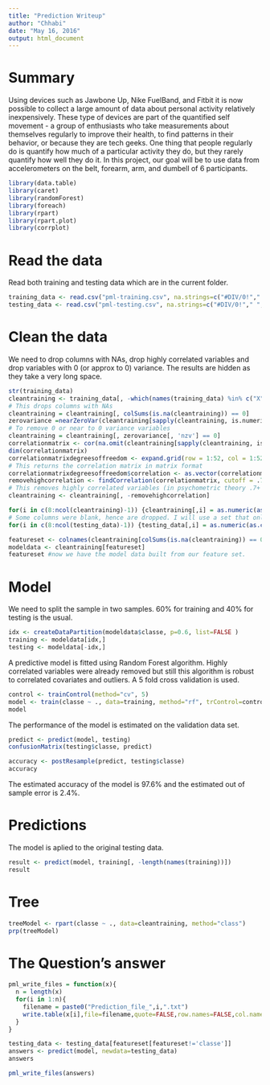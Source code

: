 ```yaml
---
title: "Prediction Writeup"
author: "Chhabi"
date: "May 16, 2016"
output: html_document
---
```


# Summary

Using devices such as Jawbone Up, Nike FuelBand, and Fitbit it is now possible to collect a large amount of data about personal activity relatively inexpensively. These type of devices are part of the quantified self movement - a group of enthusiasts who take measurements about themselves regularly to improve their health, to find patterns in their behavior, or because they are tech geeks. One thing that people regularly do is quantify how much of a particular activity they do, but they rarely quantify how well they do it. In this project, our goal will be to use data from accelerometers on the belt, forearm, arm, and dumbell of 6 participants.


```r
library(data.table)
library(caret)
library(randomForest)
library(foreach)
library(rpart)
library(rpart.plot)
library(corrplot)
```

# Read the data

Read both training and testing data which are in the current folder.

```r
training_data <- read.csv("pml-training.csv", na.strings=c("#DIV/0!"," ", "", "NA", "NAs", "NULL"))
testing_data <- read.csv("pml-testing.csv", na.strings=c("#DIV/0!"," ", "", "NA", "NAs", "NULL"))
```

# Clean the data
We need to drop columns with NAs, drop highly correlated variables and drop variables with 0 (or approx to 0) variance. The results are hidden as they take a very long space.

```r
str(training_data)
cleantraining <- training_data[, -which(names(training_data) %in% c("X", "user_name", "raw_timestamp_part_1", "raw_timestamp_part_2", "cvtd_timestamp", "new_window", "num_window"))]
# This drops columns with NAs
cleantraining = cleantraining[, colSums(is.na(cleantraining)) == 0] 
zerovariance =nearZeroVar(cleantraining[sapply(cleantraining, is.numeric)], saveMetrics=TRUE)
# To remove 0 or near to 0 variance variables
cleantraining = cleantraining[, zerovariance[, 'nzv'] == 0]
correlationmatrix <- cor(na.omit(cleantraining[sapply(cleantraining, is.numeric)]))
dim(correlationmatrix)
correlationmatrixdegreesoffreedom <- expand.grid(row = 1:52, col = 1:52)
# This returns the correlation matrix in matrix format
correlationmatrixdegreesoffreedom$correlation <- as.vector(correlationmatrix) 
removehighcorrelation <- findCorrelation(correlationmatrix, cutoff = .7, verbose = TRUE)
# This removes highly correlated variables (in psychometric theory .7+ correlation is a high correlation)
cleantraining <- cleantraining[, -removehighcorrelation] 

for(i in c(8:ncol(cleantraining)-1)) {cleantraining[,i] = as.numeric(as.character(cleantraining[,i]))}
# Some columns were blank, hence are dropped. I will use a set that only includes complete columns. I also remove user name, timestamps and windows to have a light data set.
for(i in c(8:ncol(testing_data)-1)) {testing_data[,i] = as.numeric(as.character(testing_data[,i]))} 

featureset <- colnames(cleantraining[colSums(is.na(cleantraining)) == 0])[-(1:7)]
modeldata <- cleantraining[featureset]
featureset #now we have the model data built from our feature set.
```

# Model
We need to split the sample in two samples. 60% for training and 40% for testing is the usual.

```r
idx <- createDataPartition(modeldata$classe, p=0.6, list=FALSE )
training <- modeldata[idx,]
testing <- modeldata[-idx,]
```

A predictive model is fitted using Random Forest algorithm. Highly correlated variables were already removed but still this algorithm is robust to correlated covariates and outliers. A 5 fold cross validation is used.

```r
control <- trainControl(method="cv", 5)
model <- train(classe ~ ., data=training, method="rf", trControl=control, ntree=250)
model
```

The performance of the model is estimated on the validation data set.  

```r
predict <- predict(model, testing)
confusionMatrix(testing$classe, predict)

accuracy <- postResample(predict, testing$classe)
accuracy
```

The estimated accuracy of the model is 97.6% and the estimated out of sample error is 2.4%.

# Predictions
The model is aplied to the original testing data.

```r
result <- predict(model, training[, -length(names(training))])
result
```  

# Tree

```r
treeModel <- rpart(classe ~ ., data=cleantraining, method="class")
prp(treeModel) 
```

# The Question's answer

```r
pml_write_files = function(x){
  n = length(x)
  for(i in 1:n){
    filename = paste0("Prediction_file_",i,".txt")
    write.table(x[i],file=filename,quote=FALSE,row.names=FALSE,col.names=FALSE)
  }
}

testing_data <- testing_data[featureset[featureset!='classe']]
answers <- predict(model, newdata=testing_data)
answers

pml_write_files(answers)
```